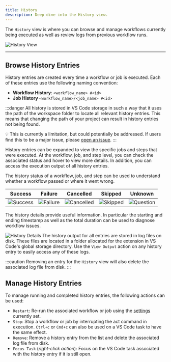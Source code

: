 ```yaml
---
title: History
description: Deep dive into the History view.
---
```



The `History` view is where you can browse and manage workflows currently being executed as well as review logs from previous workflow runs.

<CardGrid>
   <LinkCard title="🔎 Browse History Entries" href="#browse-history-entries"/>
   <LinkCard title="✏️ Manage History Entries" href="#manage-history-entries"/>
</CardGrid>

![History View](../../../assets/history-view.png)

---

## Browse History Entries

History entries are created every time a workflow or job is executed. Each of these entries use the following naming convention:

* **Workflow History**: `<workflow_name> #<id>`
* **Job History** `<workflow_name>/<job_name> #<id>`

:::danger
All history is stored in VS Code storage in such a way that it uses the path of the workspace folder to locate all relevant history entries. This means that changing the path of your project can result in history entries not being found.

💡 This is currently a limitation, but could potentially be addressed. If users find this to be a major issue, please [open an issue](https://github.com/SanjulaGanepola/github-local-actions/issues).
:::

History entries can be expanded to view the specific jobs and steps that were executed. At the workflow, job, and step level, you can check the associated status and hover to view more details. In addition, you can access the execution output of all history entries.

<Card title="History Status" icon="star">
The history status of a workflow, job, and step can be used to understand whether a workflow passed or where it went wrong.

| Success                                                   | Failure                                                   | Cancelled                                                   | Skipped                                                   | Unknown                                                   |
|-----------------------------------------------------------|-----------------------------------------------------------|-------------------------------------------------------------|-----------------------------------------------------------|-----------------------------------------------------------|
| <div align="center">![Success](../../../assets/pass.svg)</div>   | <div align="center">![Failure](../../../assets/error.svg)</div>   | <div align="center">![Cancelled](../../../assets/circle-slash.svg)</div> | <div align="center">![Skipped](../../../assets/issues.svg)</div>   | <div align="center">![Question](../../../assets/question.svg)</div> |
</Card>
<Card title="History Details" icon="document">
The history details provide useful information. In particular the starting and ending timestamp as well as the total duration can be used to diagnose workflow issues.

![History Details](../../../assets/history-details.png)
</Card>
<Card title="History Output" icon="open-book">
The history output for all entries are stored in log files on disk. These files are located in a folder allocated for the extension in VS Code's global storage directory. Use the `View Output` action on any history entry to easily access any of these logs.

:::caution
Removing an entry for the `History` view will also delete the associated log file from disk.
:::
</Card>

## Manage History Entries

To manage running and completed history entries, the following actions can be used:

* `Restart`: Re-run the associated workflow or job using the <a href="/github-local-actions/usage/settings">settings</a> currently set.
* `Stop`: Stop a workflow or job by interrupting the act command in execution. `Ctrl+c` or `Cmd+c` can also be used on a VS Code task to have the same effect.
* `Remove`: Remove a history entry from the list and delete the associated log file from disk.
* `Focus Task` (*right-click action*): Focus on the VS Code task associated with the history entry if it is still open.
